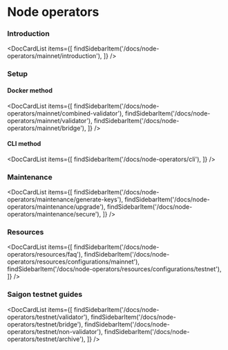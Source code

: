 
# Node operators
### Introduction

<DocCardList items={[
    findSidebarItem('/docs/node-operators/mainnet/introduction'),
    ]} />

### Setup
#### Docker method

<DocCardList items={[
    findSidebarItem('/docs/node-operators/mainnet/combined-validator'),
    findSidebarItem('/docs/node-operators/mainnet/validator'),
    findSidebarItem('/docs/node-operators/mainnet/bridge'),
    ]} />

#### CLI method

<DocCardList items={[
    findSidebarItem('/docs/node-operators/cli'),
    ]} />

### Maintenance
<DocCardList items={[
    findSidebarItem('/docs/node-operators/maintenance/generate-keys'),
    findSidebarItem('/docs/node-operators/maintenance/upgrade'),
    findSidebarItem('/docs/node-operators/maintenance/secure'),
    ]} />

### Resources

<DocCardList items={[
    findSidebarItem('/docs/node-operators/resources/faq'),
    findSidebarItem('/docs/node-operators/resources/configurations/mainnet'),
    findSidebarItem('/docs/node-operators/resources/configurations/testnet'),
    ]} />

### Saigon testnet guides

<DocCardList items={[
    findSidebarItem('/docs/node-operators/testnet/validator'),
    findSidebarItem('/docs/node-operators/testnet/bridge'),
    findSidebarItem('/docs/node-operators/testnet/non-validator'),
    findSidebarItem('/docs/node-operators/testnet/archive'),
    ]} />
